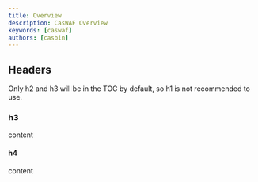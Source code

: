 ```yaml
---
title: Overview
description: CasWAF Overview
keywords: [caswaf]
authors: [casbin]
---
```


## Headers

Only h2 and h3 will be in the TOC by default, so h1 is not recommended to use.

### h3

content

#### h4

content
